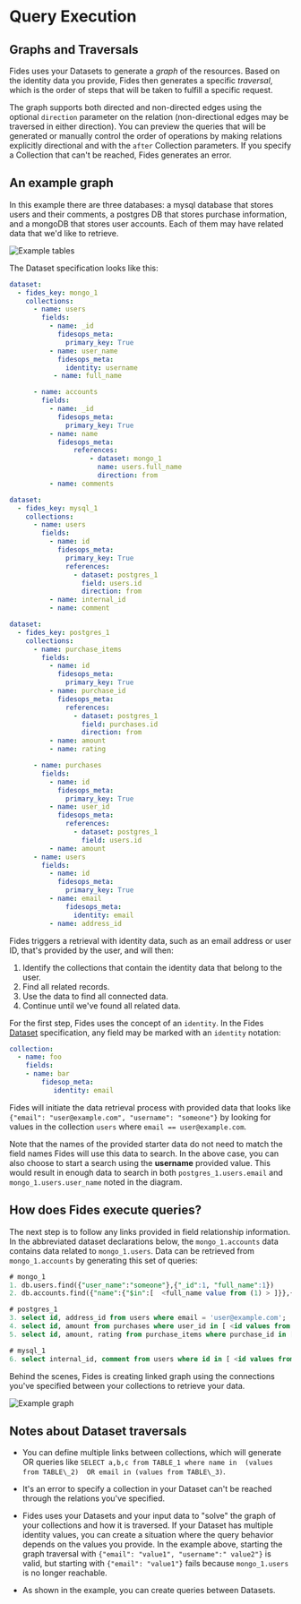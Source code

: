 # Query Execution

## Graphs and Traversals

Fides uses your Datasets to generate a _graph_ of the resources. Based on the identity data you provide, Fides then generates a specific _traversal_, which is the order of steps that will be taken to fulfill a specific request.

The graph supports both directed and non-directed edges using the optional `direction` parameter on the relation (non-directional edges may be traversed in either direction). You can preview the queries that will be generated or manually control the order of operations by making relations explicitly directional and with the `after` Collection parameters. If you specify a Collection that can't be reached, Fides generates an error.

## An example graph

In this example there are three databases: a mysql database that stores users and their comments, a postgres DB that stores purchase information, and a mongoDB that stores user accounts. Each of them may have related data that we'd like to retrieve.

![Example tables](/assets/img/resources/traversal_tables.png "Example tables")

The Dataset specification looks like this:

``` yaml
dataset:
  - fides_key: mongo_1
    collections:
      - name: users
        fields:
          - name: _id
            fidesops_meta:
              primary_key: True
          - name: user_name
            fidesops_meta:
              identity: username
           - name: full_name

      - name: accounts
        fields:
          - name: _id
            fidesops_meta:
              primary_key: True
          - name: name
            fidesops_meta:
                references:
                    - dataset: mongo_1
                      name: users.full_name
                      direction: from
          - name: comments
```

``` yaml
dataset:
  - fides_key: mysql_1
    collections:
      - name: users
        fields:
          - name: id
            fidesops_meta:
              primary_key: True
              references:
                - dataset: postgres_1
                  field: users.id
                  direction: from
          - name: internal_id
          - name: comment
```

``` yaml
dataset:
  - fides_key: postgres_1
    collections:
      - name: purchase_items
        fields:
          - name: id
            fidesops_meta:
              primary_key: True
          - name: purchase_id
            fidesops_meta:
              references:
                - dataset: postgres_1
                  field: purchases.id
                  direction: from
          - name: amount
          - name: rating

      - name: purchases
        fields:
          - name: id
            fidesops_meta:
              primary_key: True
          - name: user_id
            fidesops_meta:
              references:
                - dataset: postgres_1
                  field: users.id
          - name: amount
      - name: users
        fields:
          - name: id
            fidesops_meta:
              primary_key: True
          - name: email
              fidesops_meta:
                identity: email
          - name: address_id
```

Fides triggers a retrieval with identity data, such as an email address or user ID, that's provided by the user, and will then:

1. Identify the collections that contain the identity data that belong to the user.
2. Find all related records.
3. Use the data to find all connected data.
4. Continue until we've found all related data.

For the first step, Fides uses the concept of an `identity`. In the Fides [Dataset](/dev-docs/configuration/integrations/database-integrations/datasets) specification, any field may be marked with an `identity` notation:

``` yaml
collection:
  - name: foo
    fields:
    - name: bar
        fidesop_meta:
           identity: email 
```

Fides will initiate the data retrieval process with provided data that looks like `{"email": "user@example.com", "username": "someone"}` by looking for values in the collection `users` where `email == user@example.com`.  

Note that the names of the provided starter data do not need to match the field names Fides will use this data to search. In the above case, you can also choose to start a search using the **username** provided value. This would result in enough data to search in both `postgres_1.users.email` and `mongo_1.users.user_name` noted in the diagram.

## How does Fides execute queries?
The next step is to follow any links provided in field relationship information. In the abbreviated dataset declarations below, the `mongo_1.accounts` data contains data related to `mongo_1.users`. Data can be retrieved from `mongo_1.accounts` by generating this set of queries:

``` sql
# mongo_1
1. db.users.find({"user_name":"someone"},{"_id":1, "full_name":1}) 
2. db.accounts.find({"name":{"$in":[  <full_name value from (1) > ]}},{"_id":1, "comments":1})

# postgres_1
3. select id, address_id from users where email = 'user@example.com';
4. select id, amount from purchases where user_id in [ <id values from (3) >] 
5. select id, amount, rating from purchase_items where purchase_id in [ <id values from (4)> ]

# mysql_1
6. select internal_id, comment from users where id in [ <id values from (3) >]
```

Behind the scenes, Fides is creating linked graph using the connections you've specified between your collections to retrieve your data.

![Example graph](/assets/img/resources/traversal_graph.png "Example graph")

## Notes about Dataset traversals

* You can define multiple links between collections, which will generate OR queries like `SELECT a,b,c from TABLE_1 where name in  (values from TABLE\_2)  OR email in (values from TABLE\_3)`.
 
* It's an error to specify a collection in your Dataset can't be reached through the relations you've specified.

* Fides uses your Datasets and your input data to "solve" the graph of your collections and how it is traversed. If your Dataset has multiple identity values, you can create a situation where the query behavior depends on the values you provide. In the example above, starting the graph traversal with `{"email": "value1", "username":" value2"}` is valid, but starting with  `{"email": "value1"}` fails because `mongo_1.users` is no longer reachable.
 
* As shown in the example, you can create queries between Datasets.
